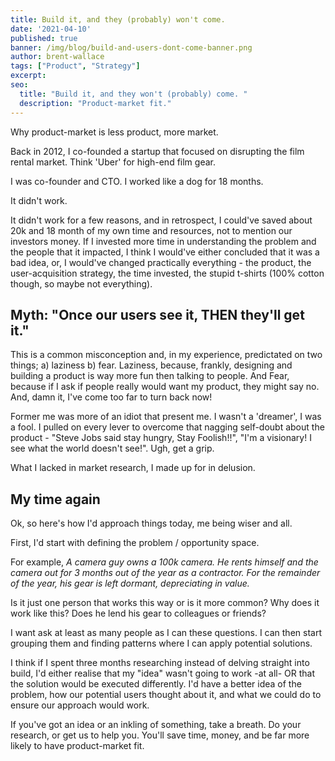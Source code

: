 ```yaml
---
title: Build it, and they (probably) won't come.
date: '2021-04-10'
published: true
banner: /img/blog/build-and-users-dont-come-banner.png
author: brent-wallace
tags: ["Product", "Strategy"]
excerpt:  
seo:
  title: "Build it, and they won't (probably) come. "
  description: "Product-market fit."
---
```





Why product-market is less product, more market.

Back in 2012, I co-founded a startup that focused on disrupting the film rental market. Think 'Uber' for high-end film gear.

I was co-founder and CTO. I worked like a dog for 18 months. 

It didn't work. 

It didn't work for a few reasons, and in retrospect, I could've saved about 20k and 18 month of my own time and resources, not to mention our investors money. If I invested more time in understanding the problem and the people that it impacted, I think I would've either concluded that it was a bad idea, or, I would've changed practically everything - the product, the user-acquisition strategy, the time invested, the stupid t-shirts (100% cotton though, so maybe not everything).

## Myth: "Once our users see it, THEN they'll get it." 

This is a common misconception and, in my experience, predictated on two things; a) laziness b) fear. 
Laziness, because, frankly, designing and building a product is way more fun then talking to people. And Fear, because if I ask if people really would want my product, they might say no. And, damn it, I've come too far to turn back now! 

Former me was more of an idiot that present me. I wasn't a 'dreamer', I was a fool. I pulled on every lever to overcome that nagging self-doubt about the product - "Steve Jobs said stay hungry, Stay Foolish!!", "I'm a visionary! I see what the world doesn't see!". Ugh, get a grip. 

What I lacked in market research, I made up for in delusion. 

## My time again 

Ok, so here's how I'd approach things today, me being wiser and all. 

First, I'd start with defining the problem / opportunity space.

For example,  *A camera guy owns a 100k camera. He rents himself and the camera out for 3 months out of the year as a contractor. For the remainder of the year, his gear is left dormant, depreciating in value.* 

Is it just one person that works this way or is it more common? Why does it work like this? Does he lend his gear to colleagues or friends? 

I want ask at least as many people as I can these questions. I can then start grouping them and finding patterns where I can apply potential solutions.

I think if I spent three months researching instead of delving straight into build, I'd either realise that my "idea" wasn't going to work -at all- OR that the solution would be executed differently. I'd have a better idea of the problem, how our potential users thought about it, and what we could do to ensure our approach would work. 

If you've got an idea or an inkling of something, take a breath. Do your research, or get us to help you. You'll save time, money, and be far more likely to have product-market fit. 











